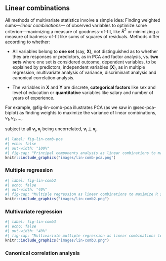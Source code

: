 ## Linear combinations

All methods of multivariate statistics involve a simple idea: Finding weighted sums---_linear combinations_--- of
observed variables to optimize some criterion---maximizing a measure of goodness-of-fit, like $R^2$ or minimizing
a measure of badness-of-fit like sums of squares of residuals. Methods differ according to whether:

* All variables belong to **one set** (say, $\mathbf{X}$), not distinguished as to whether they are responses or predictors, as in PCA and factor analysis, 
vs. **two sets** where one set  is considered outcome, dependent variables, to be explained by predictors, 
independent variables ($\mathbf{X}$),
as in multiple regression, multivariate analysis of variance, discriminant analysis and canonical correlation analysis.

* The variables in $\mathbf{X}$ and $\mathbf{Y}$ are discrete, **categorical factors** like sex and level of education or **quantitative** variables like salary and number of years of experience.

For example, @fig-lin-comb-pca illustrates PCA (as we saw in @sec-pca-biplot) as finding weights to maximize the variance of linear combinations, $v_1, v_2, ...$,
\begin{eqnarray*}
\mathbf{v}_1 & = & a_1 \mathbf{x}_1 + a_2 \mathbf{x}_2 + a_3 \mathbf{x}_3 + a_4 \mathbf{x}_4 \\
\mathbf{v}_2 & = & b_1 \mathbf{x}_1 + b_2 \mathbf{x}_2 + b_3 \mathbf{x}_3 + b_4 \mathbf{x}_4 \\
\dots & \dots \; , \\
\end{eqnarray*}

subject to all $\mathbf{v}_i, \mathbf{v}_j$ being uncorrelated, $\mathbf{v}_i \;\perp\; \mathbf{v}_j$.

```r
#| label: fig-lin-comb-pca
#| echo: false
#| out-width: "100%"
#| fig-cap: "Principal components analysis as linear combinations to maximize variance accounted for. Left: diagram of PCA showing two uncorrelated linear combinations, v1 and v2. Right: Geometry of PCA."
knitr::include_graphics("images/lin-comb-pca.png")
```

### Multiple regression

```r
#| label: fig-lin-comb2
#| echo: false
#| out-width: "40%"
#| fig-cap: "Multiple regression as linear combinations to maximize R squared. ... **TODO** Add vector diagram"
knitr::include_graphics("images/lin-comb2.png")
```


### Multivariate regression

```r
#| label: fig-lin-comb3
#| echo: false
#| out-width: "40%"
#| fig-cap: "Multivariate multiple regression as linear combinations to maximize R squared. ... **TODO** Add vector diagram"
knitr::include_graphics("images/lin-comb3.png")
```


### Canonical correlation analysis
